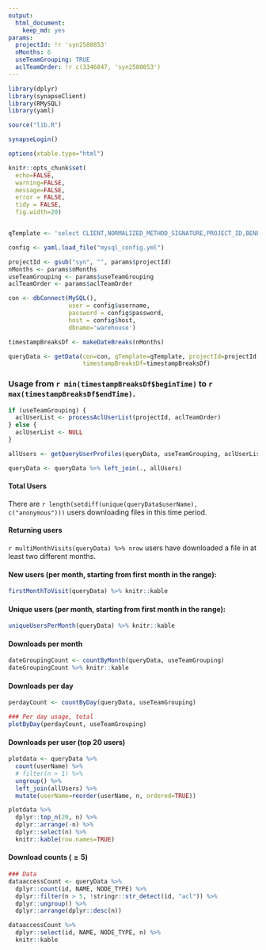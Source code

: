 ```yaml
---
output: 
  html_document: 
    keep_md: yes
params:
  projectId: !r 'syn2580853'
  nMonths: 6
  useTeamGrouping: TRUE
  aclTeamOrder: !r c(3346847, 'syn2580853')
---
```


```r
library(dplyr)
library(synapseClient)
library(RMySQL)
library(yaml)

source("lib.R")

synapseLogin()

options(xtable.type="html")

knitr::opts_chunk$set(
  echo=FALSE,
  warning=FALSE,
  message=FALSE,
  error = FALSE,
  tidy = FALSE,
  fig.width=20)


qTemplate <- 'select CLIENT,NORMALIZED_METHOD_SIGNATURE,PROJECT_ID,BENEFACTOR_ID,PARENT_ID,ENTITY_ID,AR.TIMESTAMP,RESPONSE_STATUS,DATE,USER_ID,NODE_TYPE,N.NAME from ACCESS_RECORD AR, PROCESSED_ACCESS_RECORD PAR, NODE_SNAPSHOT N, (select distinct ID from NODE_SNAPSHOT where PROJECT_ID = "%s") NODE where AR.TIMESTAMP Between %s AND %s and AR.SESSION_ID = PAR.SESSION_ID and AR.TIMESTAMP = PAR.TIMESTAMP and PAR.ENTITY_ID = NODE.ID and N.ID = NODE.ID and (PAR.NORMALIZED_METHOD_SIGNATURE = "GET /entity/#/file" or PAR.NORMALIZED_METHOD_SIGNATURE = "GET /entity/#/version/#/file");'

```

```r
config <- yaml.load_file("mysql_config.yml")

projectId <- gsub("syn", "", params$projectId)
nMonths <- params$nMonths
useTeamGrouping <- params$useTeamGrouping
aclTeamOrder <- params$aclTeamOrder

con <- dbConnect(MySQL(),
                 user = config$username,
                 password = config$password,
                 host = config$host,
                 dbname='warehouse')

timestampBreaksDf <- makeDateBreaks(nMonths)
```


```r
queryData <- getData(con=con, qTemplate=qTemplate, projectId=projectId,
                     timestampBreaksDf=timestampBreaksDf)
```

### Usage from `r min(timestampBreaksDf$beginTime)` to `r max(timestampBreaksDf$endTime)`.

```r
if (useTeamGrouping) {
  aclUserList <- processAclUserList(projectId, aclTeamOrder)
} else {
  aclUserList <- NULL
}
```

```r
allUsers <- getQueryUserProfiles(queryData, useTeamGrouping, aclUserList)
```

```r
queryData <- queryData %>% left_join(., allUsers)
```

#### Total Users
There are `r length(setdiff(unique(queryData$userName), c("anonymous")))` users downloading files in this time period. 

#### Returning users
`r multiMonthVisits(queryData) %>% nrow` users have downloaded a file in at least two different months.

#### New users (per month, starting from first month in the range):
```r
firstMonthToVisit(queryData) %>% knitr::kable
```

#### Unique users (per month, starting from first month in the range):
```r
uniqueUsersPerMonth(queryData) %>% knitr::kable
```

#### Downloads per month
```r
dateGroupingCount <- countByMonth(queryData, useTeamGrouping)
dateGroupingCount %>% knitr::kable
```

#### Downloads per day
```r
perdayCount <- countByDay(queryData, useTeamGrouping)
```

```r
### Per day usage, total
plotByDay(perdayCount, useTeamGrouping)
```

#### Downloads per user (top 20 users)
```r
plotdata <- queryData %>%
  count(userName) %>%
  # filter(n > 1) %>% 
  ungroup() %>% 
  left_join(allUsers) %>% 
  mutate(userName=reorder(userName, n, ordered=TRUE))

plotdata %>% 
  dplyr::top_n(20, n) %>%
  dplyr::arrange(-n) %>% 
  dplyr::select(n) %>% 
  knitr::kable(row.names=TRUE)
```

#### Download counts ($\geq 5$)
```r
### Data
dataaccessCount <- queryData %>%
  dplyr::count(id, NAME, NODE_TYPE) %>% 
  dplyr::filter(n > 5, !stringr::str_detect(id, "acl")) %>%
  dplyr::ungroup() %>% 
  dplyr::arrange(dplyr::desc(n))

dataaccessCount %>% 
  dplyr::select(id, NAME, NODE_TYPE, n) %>% 
  knitr::kable
```